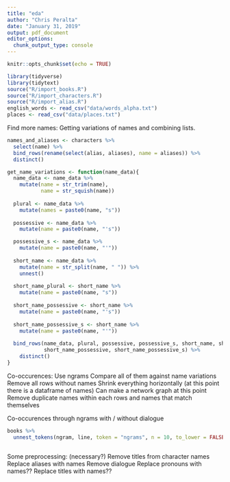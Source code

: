 ```yaml
---
title: "eda"
author: "Chris Peralta"
date: "January 31, 2019"
output: pdf_document
editor_options: 
  chunk_output_type: console
---
```


```r
knitr::opts_chunk$set(echo = TRUE)

library(tidyverse)
library(tidytext)
source("R/import_books.R")
source("R/import_characters.R")
source("R/import_alias.R")
english_words <- read_csv("data/words_alpha.txt")
places <- read_csv("data/places.txt")
```

Find more names:
Getting variations of names and combining lists. 
```r
names_and_aliases <- characters %>% 
  select(name) %>% 
  bind_rows(rename(select(alias, aliases), name = aliases)) %>% 
  distinct()

get_name_variations <- function(name_data){
  name_data <- name_data %>% 
    mutate(name = str_trim(name), 
           name = str_squish(name))
  
  plural <- name_data %>% 
    mutate(names = paste0(name, "s"))
  
  possessive <- name_data %>% 
    mutate(name = paste0(name, "'s"))

  possessive_s <- name_data %>% 
    mutate(name = paste0(name, "'"))
  
  short_name <- name_data %>% 
    mutate(name = str_split(name, " ")) %>% 
    unnest()
  
  short_name_plural <- short_name %>% 
    mutate(name = paste0(name, "s"))
  
  short_name_possessive <- short_name %>% 
    mutate(name = paste0(name, "'s"))
  
  short_name_possessive_s <- short_name %>% 
    mutate(name = paste0(name, "'"))
    
  bind_rows(name_data, plural, possessive, possessive_s, short_name, short_name_plural,
            short_name_possessive, short_name_possessive_s) %>% 
    distinct()
}
```

Co-occurences: 
Use ngrams
Compare all of them against name variations
Remove all rows without names
Shrink everything horizontally
(at this point there is a dataframe of names)
Can make a network graph at this point
Remove duplicate names within each rows and names that match themselves

Co-occurences through ngrams with / without dialogue 
```r
books %>% 
  unnest_tokens(ngram, line, token = "ngrams", n = 10, to_lower = FALSE) %>% 
  
```



Some preprocessing:  (necessary?)
Remove titles from character names
Replace aliases with names
Remove dialogue
Replace pronouns with names??
Replace titles with names??




